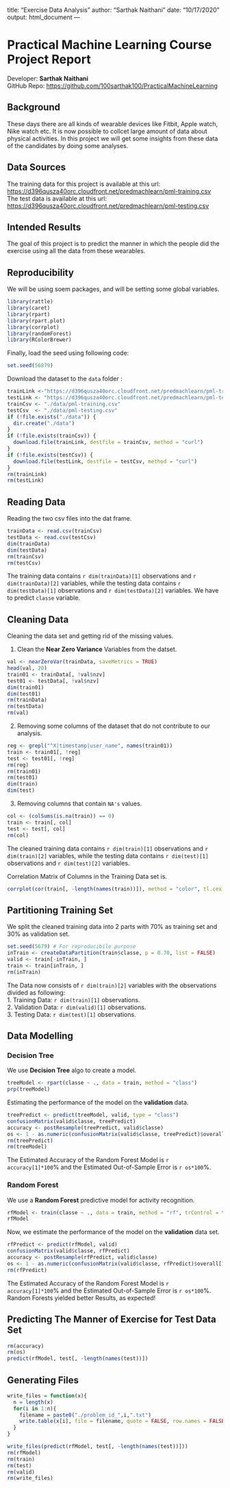 title: "Exercise Data Analysis"
author: "Sarthak Naithani"
date: "10/17/2020"
output: html_document
---

Practical Machine Learning Course Project Report  
================================================  
Developer: <b>Sarthak Naithani</b>  
GitHub Repo: [https://github.com/100sarthak100/PracticalMachineLearning](https://github.com/100sarthak100/PracticalMachineLearning)  

## Background  
These days there are all kinds of wearable devices like Fitbit, Apple watch, Nike watch etc. It is now possible to collcet large amount of data about physical activities.
In this project we will get some insights from these data of the candidates by doing some analyses.

## Data Sources  
The training data for this project is available at this url:  
[https://d396qusza40orc.cloudfront.net/predmachlearn/pml-training.csv](https://d396qusza40orc.cloudfront.net/predmachlearn/pml-training.csv)  
The test data is available at this url:  
[https://d396qusza40orc.cloudfront.net/predmachlearn/pml-testing.csv](https://d396qusza40orc.cloudfront.net/predmachlearn/pml-testing.csv)  

## Intended Results  
The goal of this project is to predict the manner in which the people did the exercise using all the data from these wearables. 

## Reproducibility  
We will be using soem packages, and will be setting some global variables.

```r
library(rattle)
library(caret)
library(rpart)
library(rpart.plot)
library(corrplot)
library(randomForest)
library(RColorBrewer)
```  
Finally, load the seed using following code:  
```r
set.seed(56879)
```  

Download the dataset to the `data` folder :

```r
trainLink <-"https://d396qusza40orc.cloudfront.net/predmachlearn/pml-training.csv"
testLink <- "https://d396qusza40orc.cloudfront.net/predmachlearn/pml-testing.csv"
trainCsv <- "./data/pml-training.csv"
testCsv  <- "./data/pml-testing.csv"
if (!file.exists("./data")) {
  dir.create("./data")
}
if (!file.exists(trainCsv)) {
  download.file(trainLink, destfile = trainCsv, method = "curl")
}
if (!file.exists(testCsv)) {
  download.file(testLink, destfile = testCsv, method = "curl")
}
rm(trainLink)
rm(testLink)
```  

## Reading Data  
Reading the two csv files into the dat frame.

```r
trainData <- read.csv(trainCsv)
testData <- read.csv(testCsv)
dim(trainData)
dim(testData)
rm(trainCsv)
rm(testCsv)
```  
The training data contains `r dim(trainData)[1]` observations and `r dim(trainData)[2]` variables, while the testing data contains `r dim(testData)[1]` observations and `r dim(testData)[2]` variables.
We have to predict `classe` variable.

## Cleaning Data  
Cleaning the data set and getting rid of the missing values.

1. Clean the <b>Near Zero Variance</b> Variables from the datset.  
```r
val <- nearZeroVar(trainData, saveMetrics = TRUE)
head(val, 20)
train01 <- trainData[, !val$nzv]
test01 <- testData[, !val$nzv]
dim(train01)
dim(test01)
rm(trainData)
rm(testData)
rm(val)
```  

2. Removing some columns of the dataset that do not contribute to our analysis.
```r
reg <- grepl("^X|timestamp|user_name", names(train01))
train <- train01[, !reg]
test <- test01[, !reg]
rm(reg)
rm(train01)
rm(test01)
dim(train)
dim(test)
```  

3. Removing columns that contain `NA's` values. 
```r
col <- (colSums(is.na(train)) == 0)
train <- train[, col]
test <- test[, col]
rm(col)
```  

The cleaned training data contains `r dim(train)[1]` observations and `r dim(train)[2]` variables, while the testing data contains `r dim(test)[1]` observations and `r dim(test)[2]` variables.  

Correlation Matrix of Columns in the Training Data set is. 
```r
corrplot(cor(train[, -length(names(train))]), method = "color", tl.cex = 0.5)
```  

## Partitioning Training Set  
We split the cleaned training data into 2 parts with 70% as training set and 30% as validation set.
```r
set.seed(5679) # For reproducibile purpose
inTrain <- createDataPartition(train$classe, p = 0.70, list = FALSE)
valid <- train[-inTrain, ]
train <- train[inTrain, ]
rm(inTrain)
```  
The Data now consists of `r dim(train)[2]` variables with the observations divided as following:  
1. Training Data: `r dim(train)[1]` observations.  
2. Validation Data: `r dim(valid)[1]` observations.  
3. Testing Data: `r dim(test)[1]` observations.  

## Data Modelling  

### Decision Tree  
We use <b>Decision Tree</b> algo to create a model.
```r
treeModel <- rpart(classe ~ ., data = train, method = "class")
prp(treeModel)
```  

Estimating the performance of the model on the <b>validation</b> data.
```r
treePredict <- predict(treeModel, valid, type = "class")
confusionMatrix(valid$classe, treePredict)
accuracy <- postResample(treePredict, valid$classe)
os <- 1 - as.numeric(confusionMatrix(valid$classe, treePredict)$overall[1])
rm(treePredict)
rm(treeModel)
```  

The Estimated Accuracy of the Random Forest Model is `r accuracy[1]*100`% and the Estimated Out-of-Sample Error is `r os*100`%.  

### Random Forest
We use a <b>Random Forest</b> predictive model  for activity recognition.
```r
rfModel <- train(classe ~ ., data = train, method = "rf", trControl = trainControl(method = "cv", 5), ntree = 250)
rfModel
```  

Now, we estimate the performance of the model on the <b>validation</b> data set.  
```r
rfPredict <- predict(rfModel, valid)
confusionMatrix(valid$classe, rfPredict)
accuracy <- postResample(rfPredict, valid$classe)
os <- 1 - as.numeric(confusionMatrix(valid$classe, rfPredict)$overall[1])
rm(rfPredict)
```  

The Estimated Accuracy of the Random Forest Model is `r accuracy[1]*100`% and the Estimated Out-of-Sample Error is `r os*100`%.  
Random Forests yielded better Results, as expected!  

## Predicting The Manner of Exercise for Test Data Set  
```r
rm(accuracy)
rm(os)
predict(rfModel, test[, -length(names(test))])
```  

## Generating Files 
```r
write_files = function(x){
  n = length(x)
  for(i in 1:n){
    filename = paste0("./problem_id_",i,".txt")
    write.table(x[i], file = filename, quote = FALSE, row.names = FALSE, col.names = FALSE)
  }
}
```  

```r
write_files(predict(rfModel, test[, -length(names(test))]))
rm(rfModel)
rm(train)
rm(test)
rm(valid)
rm(write_files)
```  
